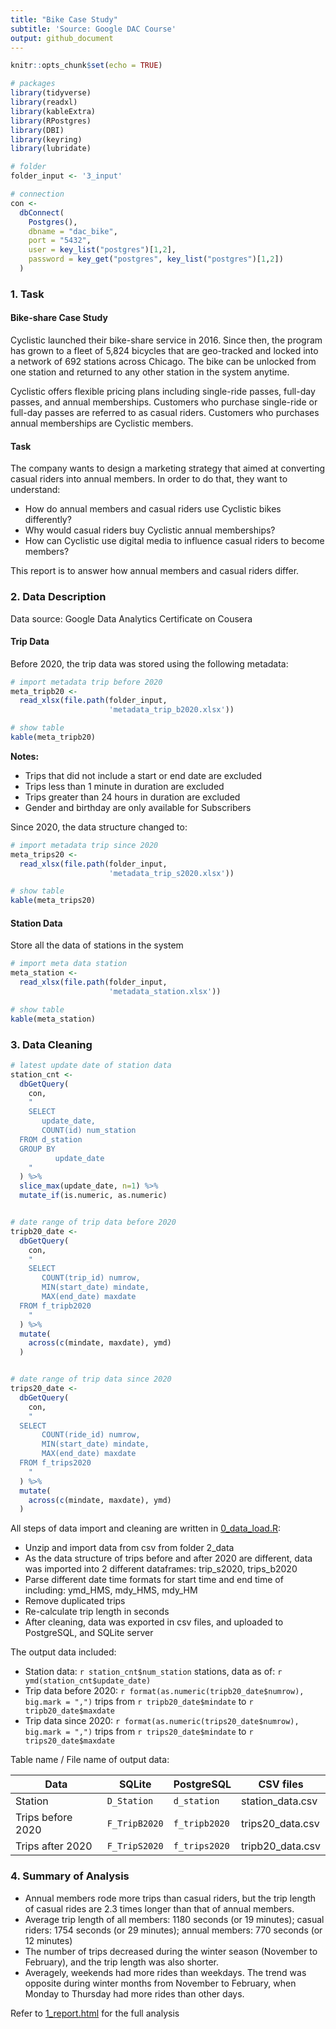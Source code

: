 ---
title: "Bike Case Study"
subtitle: 'Source: Google DAC Course'
output: github_document
---

```{r setup, include=FALSE}
knitr::opts_chunk$set(echo = TRUE)

# packages
library(tidyverse)
library(readxl)
library(kableExtra)
library(RPostgres)
library(DBI)
library(keyring)
library(lubridate)

# folder
folder_input <- '3_input'

# connection
con <-
  dbConnect(
    Postgres(),
    dbname = "dac_bike",
    port = "5432",
    user = key_list("postgres")[1,2],
    password = key_get("postgres", key_list("postgres")[1,2])
  )


```

### 1. Task

#### Bike-share Case Study

Cyclistic launched their bike-share service in 2016. Since then, the program has grown to a fleet of 5,824 bicycles that are geo-tracked and locked into a network of 692 stations across Chicago. The bike can be unlocked from one station and returned to any other station in the system anytime.

Cyclistic offers flexible pricing plans including single-ride passes, full-day passes, and annual memberships. Customers who purchase single-ride or full-day passes are referred to as casual riders. Customers who purchases annual memberships are Cyclistic members.

#### Task

The company wants to design a marketing strategy that aimed at converting casual riders into annual members. In order to do that, they want to understand:

-   How do annual members and casual riders use Cyclistic bikes differently?
-   Why would casual riders buy Cyclistic annual memberships?
-   How can Cyclistic use digital media to influence casual riders to become members?

This report is to answer how annual members and casual riders differ.

### 2. Data Description

Data source: Google Data Analytics Certificate on Cousera

#### Trip Data

Before 2020, the trip data was stored using the following metadata:

```{r metadata tripb20, echo=FALSE, message=FALSE}

# import metadata trip before 2020
meta_tripb20 <- 
  read_xlsx(file.path(folder_input, 
                      'metadata_trip_b2020.xlsx'))

# show table
kable(meta_tripb20)


```

**Notes:**

-   Trips that did not include a start or end date are excluded
-   Trips less than 1 minute in duration are excluded
-   Trips greater than 24 hours in duration are excluded
-   Gender and birthday are only available for Subscribers

Since 2020, the data structure changed to:

```{r metadata trips20, echo=FALSE}

# import metadata trip since 2020
meta_trips20 <- 
  read_xlsx(file.path(folder_input,
                      'metadata_trip_s2020.xlsx'))

# show table
kable(meta_trips20)

```

#### Station Data

Store all the data of stations in the system

```{r metadata station, echo=FALSE}

# import meta data station
meta_station <- 
  read_xlsx(file.path(folder_input,
                      'metadata_station.xlsx'))

# show table
kable(meta_station)

```

### 3. Data Cleaning

```{r stat, echo=FALSE, message=FALSE}

# latest update date of station data
station_cnt <- 
  dbGetQuery(
    con,
    "
    SELECT 
       update_date,
       COUNT(id) num_station
  FROM d_station
  GROUP BY
          update_date
    "
  ) %>% 
  slice_max(update_date, n=1) %>% 
  mutate_if(is.numeric, as.numeric)


# date range of trip data before 2020
tripb20_date <- 
  dbGetQuery(
    con,
    "
    SELECT 
       COUNT(trip_id) numrow,
       MIN(start_date) mindate,
       MAX(end_date) maxdate
  FROM f_tripb2020
    "
  ) %>%
  mutate(
    across(c(mindate, maxdate), ymd)
  )


# date range of trip data since 2020
trips20_date <- 
  dbGetQuery(
    con,
    "
  SELECT
       COUNT(ride_id) numrow,
       MIN(start_date) mindate,
       MAX(end_date) maxdate
  FROM f_trips2020
    "
  ) %>% 
  mutate(
    across(c(mindate, maxdate), ymd)
  )


```

All steps of data import and cleaning are written in [0_data_load.R](1_code\0_data_load.R):

-   Unzip and import data from csv from folder 2_data
-   As the data structure of trips before and after 2020 are different, data was imported into 2 different dataframes: trip_s2020, trips_b2020
-   Parse different date time formats for start time and end time of including: ymd_HMS, mdy_HMS, mdy_HM
-   Remove duplicated trips
-   Re-calculate trip length in seconds
-   After cleaning, data was exported in csv files, and uploaded to PostgreSQL, and SQLite server


The output data included:

-   Station data: `r station_cnt$num_station` stations, data as of: `r ymd(station_cnt$update_date)`
-   Trip data before 2020: `r format(as.numeric(tripb20_date$numrow), big.mark = ",")` trips from `r tripb20_date$mindate` to `r tripb20_date$maxdate`
-   Trip data since 2020: `r format(as.numeric(trips20_date$numrow), big.mark = ",")` trips from `r trips20_date$mindate` to `r trips20_date$maxdate`


Table name / File name of output data:

| Data              | SQLite        | PostgreSQL    | CSV files        |
|-------------------|---------------|---------------|------------------|
| Station           | `D_Station`   | `d_station`   | station_data.csv |
| Trips before 2020 | `F_TripB2020` | `f_tripb2020` | trips20_data.csv |
| Trips after 2020  | `F_TripS2020` | `f_trips2020` | tripb20_data.csv |


### 4. Summary of Analysis

- Annual members rode more trips than casual riders, but the trip length of casual rides are 2.3 times longer than that of annual members.
- Average trip length of all members: 1180 seconds (or 19 minutes); casual riders: 1754 seconds (or 29 minutes); annual members: 770 seconds (or 12 minutes)
- The number of trips decreased during the winter season (November to February), and the trip length was also shorter.
- Averagely, weekends had more rides than weekdays. The trend was opposite during winter months from November to February, when Monday to Thursday had more rides than other days.

Refer to [1_report.html](1_code\\1_report.html) for the full analysis